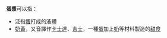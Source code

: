 '''蛋漿'''可以指：

* 泛指[[蛋|蛋]]打成的液體
* [[奶黃|奶黃]]，又音譯作[[卡士達|卡士達]]、[[吉士|吉士]]，一種[[蛋|蛋]]加上[[奶|奶]]等材料製造的[[甜食|甜食]]

{{disambig|CAT=二字消歧义}}